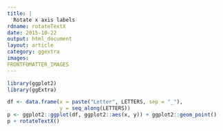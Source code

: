 ```yaml
---
title: |
  Rotate x axis labels
rdname: rotateTextX
date: 2015-10-22
output: html_document
layout: article
category: ggextra
images:
FRONTFOMATTER_IMAGES
---
```


```r
library(ggplot2)
library(ggExtra)
```

```r
df <- data.frame(x = paste("Letter", LETTERS, sep = "_"),
                 y = seq_along(LETTERS))
p <- ggplot2::ggplot(df, ggplot2::aes(x, y)) + ggplot2::geom_point()
p + rotateTextX()



```